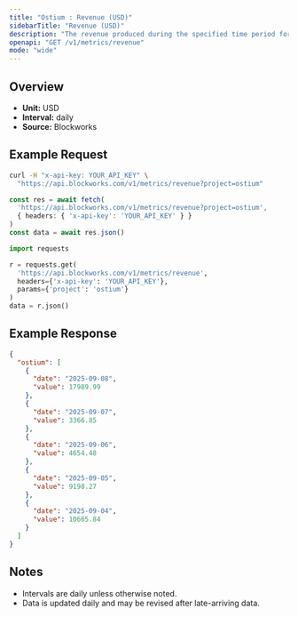 ```yaml
---
title: "Ostium : Revenue (USD)"
sidebarTitle: "Revenue (USD)"
description: "The revenue produced during the specified time period for given project."
openapi: "GET /v1/metrics/revenue"
mode: "wide"
---
```


## Overview

- **Unit:** USD
- **Interval:** daily
- **Source:** Blockworks

## Example Request

<CodeGroup>

```bash cURL
curl -H "x-api-key: YOUR_API_KEY" \
  "https://api.blockworks.com/v1/metrics/revenue?project=ostium"
```

```typescript TypeScript
const res = await fetch(
  'https://api.blockworks.com/v1/metrics/revenue?project=ostium',
  { headers: { 'x-api-key': 'YOUR_API_KEY' } }
)
const data = await res.json()
```

```python Python
import requests

r = requests.get(
  'https://api.blockworks.com/v1/metrics/revenue',
  headers={'x-api-key': 'YOUR_API_KEY'},
  params={'project': 'ostium'}
)
data = r.json()
```

</CodeGroup>

## Example Response

```json
{
  "ostium": [
    {
      "date": "2025-09-08",
      "value": 17989.99
    },
    {
      "date": "2025-09-07",
      "value": 3366.85
    },
    {
      "date": "2025-09-06",
      "value": 4654.48
    },
    {
      "date": "2025-09-05",
      "value": 9198.27
    },
    {
      "date": "2025-09-04",
      "value": 10665.84
    }
  ]
}
```

## Notes
- Intervals are daily unless otherwise noted.
- Data is updated daily and may be revised after late-arriving data.
